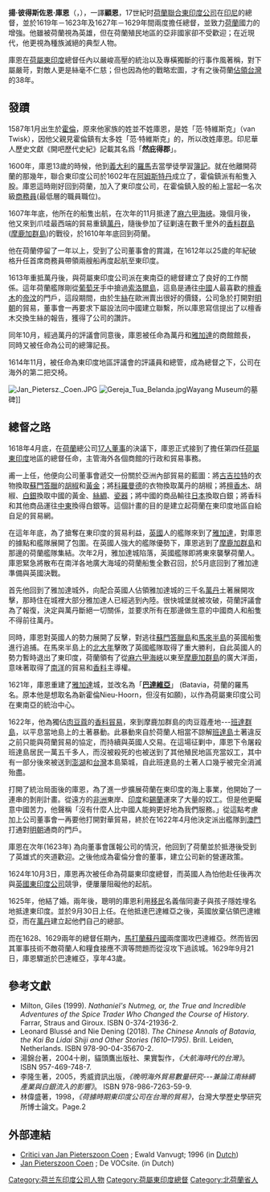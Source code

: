 {{Infobox officeholder
| subject_name   = 揚·彼得斯佐恩·庫恩
| image     = Jan Pieterszoon Coen.jpg
| caption  = 揚·彼得斯佐恩·庫恩畫像
| office              = 荷屬東印度總督
| term_start          = 1618年4月30日
| term_end            = 1623年2月1日
| predecessor         = [[勞倫斯·雷阿爾|勞倫斯·雷阿爾]]
| successor           = [[彼得·德·卡尔庞捷|彼得·德·卡尔庞捷]]
| term_start1         = 1627年9月30日
| term_end1           = 1629年9月21日
| predecessor1        = [[彼得·德·卡尔庞捷|彼得·德·卡尔庞捷]]
| successor1          = [[雅克·斯佩克斯|雅克·斯佩克斯]]
| birth_date  = 1587年1月8日
| birth_place = [[荷蘭共和國|尼德蘭]][[荷蘭伯國|荷蘭伯國]][[荷恩|荷恩]]
| death_date  = 1629年9月21日（42歲）
| death_place  = [[荷蘭東印度公司|荷屬東印度]][[巴達維亞|巴達維亞]]
| occupation     = 殖民地官員
| nationality         = {{flag|Dutch Republic}} 
}}

'''揚·彼得斯佐恩·庫恩'''（{{lang-nl|Jan Pieterszoon Coen}}，{{bd|1587年|1月8日|1629年|9月21日|Coen}}），一譯'''顧恩'''，17世紀时[[荷蘭聯合東印度公司|荷蘭聯合東印度公司]]在[[印尼|印尼]]的總督，並於1619年－1623年及1627年－1629年間兩度擔任總督，並致力[[荷蘭|荷蘭]]國力的增強。他雖被荷蘭視為英雄，但在荷蘭殖民地區的亞非國家卻不受歡迎；在近現代，他更視為種族滅絕的典型人物。

庫恩在[[荷屬東印度|荷屬東印度]]總督任內以嚴峻高壓的統治以及專橫獨斷的行事作風著稱，對下屬嚴苛，對敵人更是絲毫不仁慈；但也因為他的戰略宏圖，才有之後荷蘭[[台灣荷西殖民時期|佔領]][[台灣|台灣]]的38年。

== 發蹟 ==
1587年1月出生於[[霍倫|霍倫]]，原來他家族的姓並不姓庫恩，是姓「范·特維斯克」（van Twisk），因他父親見霍倫鎮有太多姓「范·特維斯克」的，所以改姓庫恩。印尼華人歷史文獻《開吧歷代史紀》記載其名爲「'''然庇得郡'''」。

1600年，庫恩13歲的時候，他到[[義大利|義大利]]的[[羅馬|羅馬]]去當學徒學習[[簿記|簿記]]。就在他離開荷蘭的那幾年，聯合東印度公司於1602年在[[阿姆斯特丹|阿姆斯特丹]]成立了，霍倫鎮派有船隻入股。庫恩這時剛好回到荷蘭，加入了東印度公司，在霍倫鎮入股的船上當起一名次級[[商務員|商務員]](最低層的職員職位)。

1607年年底，他所在的船隻出航，在次年的11月抵達了[[麻六甲海峽|麻六甲海峽]]。幾個月後，他又來到爪哇最西端的貿易重鎮[[萬丹省|萬丹]]，隨後參加了征剿遠在數千里外的[[香料群島|香料群島]]([[摩鹿加群島|摩鹿加群島]])的戰役，於1610年年底回到荷蘭。

他在荷蘭停留了一年以上，受到了公司董事會的賞識，在1612年以25歲的年紀破格升任首席商務員帶領兩艘船再度起航至東印度。

1613年重抵萬丹後，與荷屬東印度公司派在東南亞的總督建立了良好的工作關係。這年荷蘭艦隊剛從[[葡萄牙|葡萄牙]]手中搶過[[索洛爾島|索洛爾島]]，這島是通往[[中國|中國]]人最喜歡的[[檀香木|檀香木]]的[[帝汶|帝汶]]的門戶，這段期間，由於生[[絲|絲]]在歐洲賣出很好的價錢，公司急於打開對[[明朝|明朝]]的貿易，董事會一再要求下屬設法同中國建立聯繫，所以庫恩寫信提出了以檀香木交換生絲的報告，獲得了公司的讚許。

同年10月，經過萬丹的評議會同意後，庫恩被任命為萬丹和[[雅加達|雅加達]]的商館館長，同時又被任命為公司的總簿記長。

1614年11月，被任命為東印度地區評議會的評議員和總管，成為總督之下，公司在海外的第二把交椅。

[[File:Jan_Pietersz._Coen.JPG|thumb]]
[[File:Gereja_Tua_Belanda.jpg|thumb]]Wayang Museum的墓碑]]

==總督之路==
1618年4月底，在[[荷蘭|荷蘭]]總公司[[十七人董事會|17人董事]]的決議下，庫恩正式接到了擔任第四任[[荷屬東印度|荷屬東印度]]地區的總督任命，主管海外各個商館的行政和貿易事務。

甫一上任，他便向公司董事會遞交一份關於亞洲內部貿易的藍圖：將[[古吉拉特邦|古吉拉特]]的衣物換取[[蘇門答臘|蘇門答臘]]的[[胡椒|胡椒]]和[[黃金|黃金]]；將[[科羅曼德爾海岸|科羅曼德]]的衣物換取萬丹的胡椒；將[[檀香木|檀香木]]、胡椒、[[银|白銀]]換取中國的黃金、[[絲綢|絲綢]]、[[瓷器|瓷器]]；將中國的商品輸往[[日本|日本]]換取白銀；將香科和其他商品運往[[中東|中東]]換得白銀等。這個計畫的目的是建立起荷蘭在東印度地區自給自足的貿易網。

在這年年底，為了搶奪在東印度的貿易利益，[[英國|英國]]人的艦隊來到了[[雅加達|雅加達]]，對庫恩的據點和艦隊展開了包圍。在英國人強大的艦隊優勢下，庫恩逃到了[[摩鹿加群島|摩鹿加群島]]和那邊的荷蘭艦隊集結。次年2月，雅加達城陷落，英國艦隊即將東來襲擊荷蘭人。庫恩緊急將散布在南洋各地廣大海域的荷蘭船隻全數召回，於5月底回到了雅加達準備與英國決戰。

首先他回到了雅加達城外，向配合英國人佔領雅加達城的三千名[[萬丹_(印尼)|萬丹]]土著展開攻擊，那時住在城裡大部分雅加達人已經逃到內陸。很快城堡就被攻破，荷蘭評議會為了報復，決定與萬丹斷絕一切關係，並要求所有在那邊做生意的中國商人和船隻不得前往萬丹。

同時，庫恩對英國人的勢力展開了反擊，對逃往[[蘇門答臘島|蘇門答臘島]]和[[馬來半島|馬來半島]]的英國船隻進行追捕。在馬來半島上的[[北大年|北大年]]擊敗了英國艦隊取得了重大勝利，自此英國人的勢力暫時退出了東印度，荷蘭領有了從[[麻六甲海峽|麻六甲海峽]]以東至[[摩鹿加群島|摩鹿加群島]]的廣大洋面，意味著取得了[[南洋|南洋]]的貿易和[[香料|香料]]主導權。

1621年，庫恩重建了[[雅加達|雅加達]]城，並改名為「'''[[巴達維亞|巴達維亞]]'''」 (Batavia，荷蘭的羅馬名。原本他是想取名為新霍倫Nieu-Hoorn，但沒有如願)，以作為荷屬東印度公司在東南亞的統治中心。

1622年，他為獨佔[[肉豆蔻|肉豆蔻]]的[[香料貿易|香料貿易]]，來到摩鹿加群島的肉豆蔻產地---[[班達群島|班達群島]]，以平息當地島上的土著暴動。此暴動來自於荷蘭人相當不諒解[[班達島|班達島]]土著違反之前只能與荷蘭貿易的協定，而持續與英國人交易。在這場征剿中，庫恩下令屠殺班達島居民一萬五千多人，而沒被殺死的也被送到了其他殖民地區充當奴工，其中有一部分後來被送到[[澎湖|澎湖]]和[[台灣|台灣]]本島築城，自此班達島的土著人口幾乎被完全消滅殆盡。

打開了統治局面後的庫恩，為了進一步擴展荷蘭在東印度的海上事業，他開始了一連串的剝削計畫。從遠方的[[非洲|非洲]]東岸、[[印度|印度]]和[[錫蘭|錫蘭]]運來了大量的奴工。但是他更矚意中國苦力，他聲稱「沒有什麼人比中國人能夠更好地為我們服務。」從這點考慮加上公司董事會一再要他打開對華貿易，終於在1622年4月他決定派出艦隊到[[澳門|澳門]]打通對[[明朝|明朝]]通商的門戶。

庫恩在次年(1623年) 為向董事會匯報公司的情況，他回到了荷蘭並於抵港後受到了英雄式的夾道歡迎。之後他成為霍倫分會的董事，建立公司新的營運政策。

1624年10月3日，庫恩再次被任命為荷屬東印度總督，而英國人為怕他赴任後再次與[[英國東印度公司|英國東印度公司]]競爭，便屢屢阻礙他的起航。

1625年，他結了婚。兩年後，聰明的庫恩利用[[移民|移民]]名義偕同妻子與孩子隱姓埋名地抵達東印度。並於9月30日上任。在他抵達巴達維亞之後，英國放棄佔領巴達維亞，而在[[萬丹省|萬丹]]建立起他們自己的總部。

而在1628、1629兩年的總督任期內，[[马打蓝国_(伊斯兰教)|馬打蘭蘇丹國]]兩度圍攻巴達維亞。然而皆因其軍事技術不敵荷蘭人和糧食接應不濟等問題而從沒攻下過該城。1629年9月21日，庫恩驟逝於巴達維亞，享年43歲。

== 參考文獻 ==
<div class="references-small">
<references />
* Milton, Giles (1999). ''Nathaniel's Nutmeg, or, the True and Incredible Adventures of the Spice Trader Who Changed the Course of History''. Farrar, Straus and Giroux. ISBN 0-374-21936-2.
* Leonard Blussé and Nie Dening (2018). ''The Chinese Annals of Batavia, the Kai Ba Lidai Shiji and Other Stories (1610–1795)''. Brill. Leiden, Netherlands. ISBN 978-90-04-35670-2. 
* 湯錦台著，2004十刷，貓頭鷹出版社、果實製作，''《大航海時代的台灣》''。 ISBN 957-469-748-7.
* 李隆生著，2005，秀威資訊出版，''《晚明海外貿易數量研究---兼論江南絲綢產業與白銀流入的影響》''。 ISBN 978-986-7263-59-9.
* 林偉盛著，1998，''《荷據時期東印度公司在台灣的貿易》''，台灣大學歷史學研究所博士論文。Page.2

== 外部連結 ==
{{Reflist}}
* [http://www.antenna.nl/wvi/nl/nest/coen.html Critici van Jan Pieterszoon Coen] {{Wayback|url=http://www.antenna.nl/wvi/nl/nest/coen.html |date=20090418185358 }}; Ewald Vanvugt; 1996 (in [[Dutch_language|Dutch]])
* [http://www.vocsite.nl/geschiedenis/personalia/coen.html Jan Pieterszoon Coen] {{Wayback|url=http://www.vocsite.nl/geschiedenis/personalia/coen.html |date=20210110051607 }}; De VOCsite. (in Dutch)

</div>
{{start box}}
{{s-before|[[勞倫斯·雷阿爾|勞倫斯·雷阿爾]]}}
{{s-title|[[荷屬東印度總督|荷屬東印度總督]]|1619年—1623年}}
{{s-after|[[彼得·德·卡尔庞捷|彼得·德·卡尔庞捷]]}}
{{s-before|[[彼得·德·卡尔庞捷|彼得·德·卡尔庞捷]]}}
{{s-title|[[荷屬東印度總督|荷屬東印度總督]]|1627年—1629年}}
{{s-after|[[雅克·斯佩克斯|雅克·斯佩克斯]]}}
{{end box}}

{{Authority control}}
{{DEFAULTSORT:Coen, Jan Pieterszoon}}
[[Category:荷兰东印度公司人物|Category:荷兰东印度公司人物]]
[[Category:荷屬東印度總督|Category:荷屬東印度總督]]
[[Category:北荷蘭省人|Category:北荷蘭省人]]